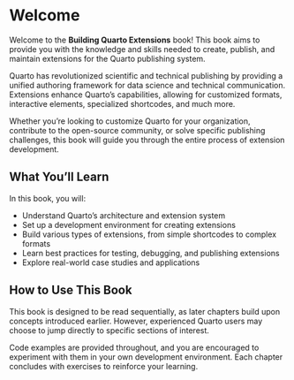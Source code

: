 # Welcome {.unnumbered}

Welcome to the **Building Quarto Extensions** book! This book aims to provide you with the knowledge and skills needed to create, publish, and maintain extensions for the Quarto publishing system.

Quarto has revolutionized scientific and technical publishing by providing a unified authoring framework for data science and technical communication. Extensions enhance Quarto's capabilities, allowing for customized formats, interactive elements, specialized shortcodes, and much more.

Whether you're looking to customize Quarto for your organization, contribute to the open-source community, or solve specific publishing challenges, this book will guide you through the entire process of extension development.

## What You'll Learn

In this book, you will:

- Understand Quarto's architecture and extension system
- Set up a development environment for creating extensions
- Build various types of extensions, from simple shortcodes to complex formats
- Learn best practices for testing, debugging, and publishing extensions
- Explore real-world case studies and applications

## How to Use This Book

This book is designed to be read sequentially, as later chapters build upon concepts introduced earlier. However, experienced Quarto users may choose to jump directly to specific sections of interest.

Code examples are provided throughout, and you are encouraged to experiment with them in your own development environment. Each chapter concludes with exercises to reinforce your learning.

